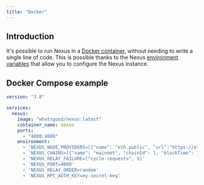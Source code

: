 ```yaml
---
title: "Docker"
---
```


## Introduction
It's possible to run Nexus in a [Docker container](https://hub.docker.com/repository/docker/whatsgood/nexus/general), without needing to write a single line of code. This is possible thanks to the Nexus [environment variables](/key-concepts/environment-variables) that allow you to configure the Nexus instance.

## Docker Compose example

```yml
version: "3.8"

services:
  nexus:
    image: "whatsgood/nexus:latest"
    container_name: nexus
    ports:
      - "4000:4000"
    environment:
      - 'NEXUS_NODE_PROVIDERS=[{"name": "eth.public", "url":"https://eth.public-rpc.com", "chainId": 1}]'
      - 'NEXUS_CHAINS=[{"name": "mainnet", "chainId": 1, "blockTime": 15}]'
      - 'NEXUS_RELAY_FAILURE=["cycle-requests", 5]'
      - 'NEXUS_PORT=4000'
      - 'NEXUS_RELAY_ORDER=random'
      - 'NEXUS_RPC_AUTH_KEY=my-secret-key'
```